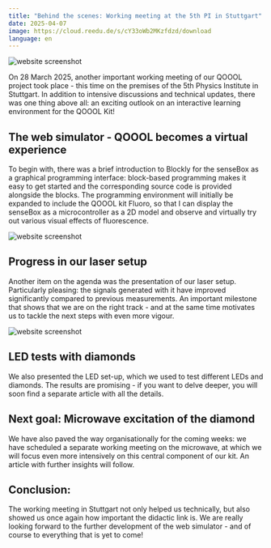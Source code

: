 ```yaml
---
title: "Behind the scenes: Working meeting at the 5th PI in Stuttgart"
date: 2025-04-07
image: https://cloud.reedu.de/s/cY33oWb2MKzfdzd/download
language: en
---
```


![website screenshot](https://cloud.reedu.de/s/cY33oWb2MKzfdzd/download)

On 28 March 2025, another important working meeting of our QOOOL project took place - this time on the premises of the 5th Physics Institute in Stuttgart. In addition to intensive discussions and technical updates, there was one thing above all: an exciting outlook on an interactive learning environment for the QOOOL Kit!

## The web simulator - QOOOL becomes a virtual experience

To begin with, there was a brief introduction to Blockly for the senseBox as a graphical programming interface: block-based programming makes it easy to get started and the corresponding source code is provided alongside the blocks. The programming environment will initially be expanded to include the QOOOL kit Fluoro, so that I can display the senseBox as a microcontroller as a 2D model and observe and virtually try out various visual effects of fluorescence.

![website screenshot](https://cloud.reedu.de/s/QZbBoe4RJQ2xtye/download)

## Progress in our laser setup

Another item on the agenda was the presentation of our laser setup. Particularly pleasing: the signals generated with it have improved significantly compared to previous measurements. An important milestone that shows that we are on the right track - and at the same time motivates us to tackle the next steps with even more vigour.

![website screenshot](https://cloud.reedu.de/s/P38oZMCDa3xzw6g/download)

## LED tests with diamonds

We also presented the LED set-up, which we used to test different LEDs and diamonds. The results are promising - if you want to delve deeper, you will soon find a separate article with all the details.

## Next goal: Microwave excitation of the diamond

We have also paved the way organisationally for the coming weeks: we have scheduled a separate working meeting on the microwave, at which we will focus even more intensively on this central component of our kit. An article with further insights will follow.

## Conclusion:

The working meeting in Stuttgart not only helped us technically, but also showed us once again how important the didactic link is. We are really looking forward to the further development of the web simulator - and of course to everything that is yet to come!
